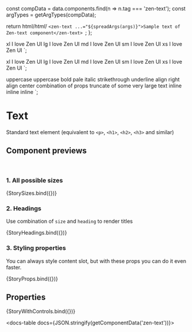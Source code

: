 
const compData = data.components.find(n => n.tag === 'zen-text');
const argTypes = getArgTypes(compData);

<Meta title="Typography/Text" component="zen-text" argTypes={argTypes} />

  return html/*html*/ `<zen-text ...="${spreadArgs(args)}">Sample text of Zen-text component</zen-text> `;
};

  <zen-text size="xl">xl I love Zen UI</zen-text>
  <zen-text size="lg">lg I love Zen UI</zen-text>
  <zen-text size="md">md I love Zen UI</zen-text>
  <zen-text size="sm">sm I love Zen UI</zen-text>
  <zen-text size="xs">xs I love Zen UI</zen-text>
`;

  <zen-text size="xl" heading>xl I love Zen UI</zen-text>
  <zen-text size="lg" heading>lg I love Zen UI</zen-text>
  <zen-text size="md" heading>md I love Zen UI</zen-text>
  <zen-text size="sm" heading>sm I love Zen UI</zen-text>
  <zen-text size="xs" heading>xs I love Zen UI</zen-text>
`;

  <zen-text uppercase>uppercase</zen-text>
  <zen-text uppercase>uppercase</zen-text>
  <zen-text bold>bold</zen-text>
  <zen-text pale>pale</zen-text>
  <zen-text italic>italic</zen-text>
  <zen-text strikethrough>strikethrough</zen-text>
  <zen-text underline>underline</zen-text>
  <zen-text style="max-width: 200px" align="right">align right</zen-text>
  <zen-text style="max-width: 200px" align="center">align center</zen-text>
  <zen-text bold italic>combination of props</zen-text>
  <zen-text style="max-width: 200px" truncate>
    truncate of some very large text
  </zen-text>
  <zen-text inline bold>inline</zen-text>
  <zen-text inline italic>inline</zen-text>
  <zen-text inline uppercase>inline</zen-text>
`;

# Text

Standard text element (equivalent to `<p>`, `<h1>`, `<h2>`, `<h3>` and similar)

## Component previews

<br />

### 1. All possible sizes

<Canvas>
  <Story name="sizes">{StorySizes.bind({})}</Story>
</Canvas>

### 2. Headings

Use combination of `size` and `heading` to render titles

<Canvas>
  <Story name="headings">{StoryHeadings.bind({})}</Story>
</Canvas>

### 3. Styling properties

You can always style content slot, but with these props you can do it even faster.

<Canvas>
  <Story name="props">{StoryProps.bind({})}</Story>
</Canvas>

## Properties

<Canvas>
  <Story
    name="default"
    args={{
      ...getDefaultArgs(argTypes),
    }}
  >
    {StoryWithControls.bind({})}
  </Story>
</Canvas>

<ArgsTable story="default" />

<docs-table docs={JSON.stringify(getComponentData('zen-text'))}></docs-table>
